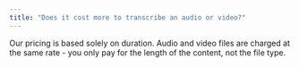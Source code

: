 ```yaml
---
title: "Does it cost more to transcribe an audio or video?"
---
```


Our pricing is based solely on duration. Audio and video files are charged at the same rate - you only pay for the length of the content, not the file type.
